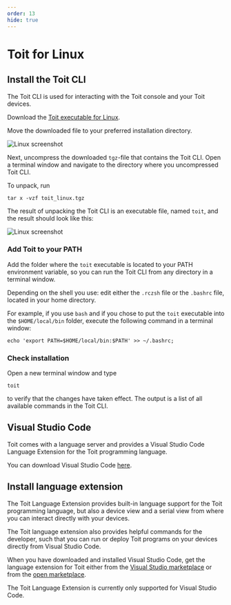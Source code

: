 ```yaml
---
order: 13
hide: true
---
```



# Toit for Linux

## Install the Toit CLI

The Toit CLI is used for interacting with the Toit console and your Toit devices.

Download the
[Toit executable for Linux](https://archive.toit.io/cli/latest/linux).

Move the downloaded file to your preferred installation directory.

<img src={DownloadsFolder} alt="Linux screenshot" />

Next, uncompress the downloaded `tgz`-file that contains the Toit CLI. Open a terminal window and navigate to the directory where you uncompressed Toit CLI.

To unpack, run

```shell
tar x -vzf toit_linux.tgz
```

The result of unpacking the Toit CLI is an executable file, named `toit`, and the result should look like this:

<img src={Extract} alt="Linux screenshot" />

### Add Toit to your PATH

Add the folder where the `toit` executable is located to your PATH environment variable, so you can run the Toit CLI from any directory in a terminal window.

Depending on the shell you use: edit either the `.rczsh` file or the `.bashrc` file, located in your home directory.

For example, if you use `bash` and if you chose to put the `toit` executable into the `$HOME/local/bin` folder,
execute the following command in a terminal window:

```shell
echo 'export PATH=$HOME/local/bin:$PATH' >> ~/.bashrc;
```

### Check installation

Open a new terminal window and type

```shell
toit
```

to verify that the changes have taken effect. The output is a list of all available commands in the Toit CLI.

## Visual Studio Code

Toit comes with a language server and provides a Visual Studio Code Language Extension for the Toit programming language.

You can download Visual Studio Code [here](https://code.visualstudio.com/Download).

## Install language extension

The Toit Language Extension provides built-in language support for the Toit programming language, but also a device view and a serial view from where you
can interact directly with your devices.

The Toit language extension also provides helpful commands for the developer, such that you can run or deploy Toit programs on
your devices directly from Visual Studio Code.

When you have downloaded and installed Visual Studio Code, get the language extension for Toit either from the [Visual Studio marketplace](https://marketplace.visualstudio.com/items?itemName=toit.toit)
or from the [open marketplace](https://open-vsx.org/extension/toit/toit).

The Toit Language Extension is currently only supported for Visual Studio Code.
